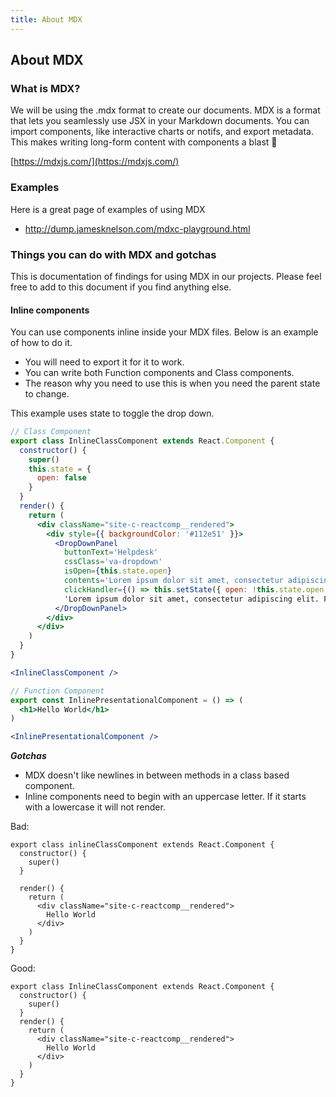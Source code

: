 ```yaml
---
title: About MDX
---
```


## About MDX

### What is MDX?
We will be using the .mdx format to create our documents.
MDX is a format that lets you seamlessly use JSX in your Markdown documents.
You can import components, like interactive charts or notifs, and export metadata.
This makes writing long-form content with components a blast 🚀

[https://mdxjs.com/](https://mdxjs.com/)

### Examples
Here is a great page of examples of using MDX

- http://dump.jamesknelson.com/mdxc-playground.html

### Things you can do with MDX and gotchas
This is documentation of findings for using MDX in our projects. Please feel
free to add to this document if you find anything else.

#### Inline components
You can use components inline inside your MDX files. Below is an example
of how to do it.

- You will need to export it for it to work.
- You can write both Function components and Class components.
- The reason why you need to use this is when you need the parent state to change.

This example uses state to toggle the drop down.

```jsx
// Class Component
export class InlineClassComponent extends React.Component {
  constructor() {
    super()
    this.state = {
      open: false
    }
  }
  render() {
    return (
      <div className="site-c-reactcomp__rendered">
        <div style={{ backgroundColor: '#112e51' }}>
          <DropDownPanel
            buttonText='Helpdesk'
            cssClass='va-dropdown'
            isOpen={this.state.open}
            contents='Lorem ipsum dolor sit amet, consectetur adipiscing elit. Fusce ullamcorper at eros eu suscipit. Ut imperdiet libero et luctus pretium.'
            clickHandler={() => this.setState({ open: !this.state.open }) }>
            'Lorem ipsum dolor sit amet, consectetur adipiscing elit. Fusce ullamcorper at eros eu suscipit. Ut imperdiet libero et luctus pretium.'
          </DropDownPanel>
        </div>
      </div>
    )
  }
}

<InlineClassComponent />

// Function Component
export const InlinePresentationalComponent = () => (
  <h1>Hello World</h1>
)

<InlinePresentationalComponent />
```

***Gotchas***
- MDX doesn't like newlines in between methods in a class based component.
- Inline components need to begin with an uppercase letter. If it starts with a
  lowercase it will not render.

Bad:

```
export class inlineClassComponent extends React.Component {
  constructor() {
    super()
  }

  render() {
    return (
      <div className="site-c-reactcomp__rendered">
        Hello World
      </div>
    )
  }
}
```

Good:
```
export class InlineClassComponent extends React.Component {
  constructor() {
    super()
  }
  render() {
    return (
      <div className="site-c-reactcomp__rendered">
        Hello World
      </div>
    )
  }
}
```
